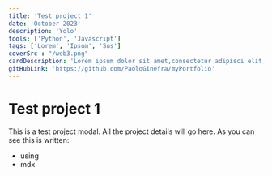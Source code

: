 ```yaml
---
title: 'Test project 1'
date: 'October 2023'
description: 'Yolo'
tools: ['Python', 'Javascript']
tags: ['Lorem', 'Ipsum', 'Sus']
coverSrc : "/web3.png"
cardDescription: 'Lorem ipsum dolor sit amet,consectetur adipisci elit, sed do eiusmod tempor incidunt ut labore et dolore magna aliqua. Ut enim ad minim veniam, quis nostrum exercitationem ullamco laboriosam, nisi ut aliquid ex ea commodi consequatur. Duis aute irure reprehenderit in voluptate velit esse cillum dolore eu fugiat nulla pariatur. Excepteur sint obcaecat cupiditat non proident, sunt in culpa qui officia deserunt mollit anim id est laborum.'
gitHubLink: 'https://github.com/PaoloGinefra/myPortfolio'
---
```



# Test project 1

This is a test project modal.
All the project details will go here.
As you can see this is written:
- using
- mdx
